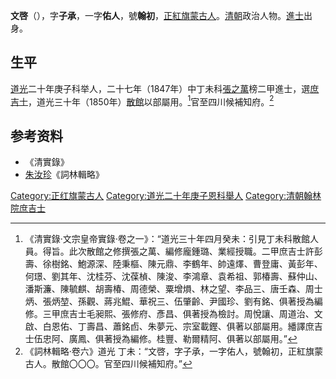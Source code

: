 '''文啓'''（{{bd|1811年| |？}}），字'''子承'''，一字'''佑人'''，號'''翰初'''，[[正紅旗|正紅旗]][[蒙古人|蒙古人]]。[[清朝|清朝]]政治人物。[[進士|進士]]出身。

== 生平 ==
[[道光|道光]]二十年庚子科举人，二十七年（1847年）中丁未科[[張之萬|張之萬]]榜二甲進士，選[[庶吉士|庶吉士]]，道光三十年（1850年）[[散館|散館]]以部屬用。<ref>《清實錄·文宗皇帝實錄·卷之一》：“道光三十年四月癸未：引見丁未科散館人員。得旨。此次散館之修撰張之萬、編修龐鍾璐、業經授職。二甲庶吉士許彭壽、徐樹銘、鮑源深、陸秉樞、陳元鼎、李鶴年、帥遠燡、曹登庸、黃彭年、何璟、劉其年、沈桂芬、沈葆楨、陳浚、李鴻章、袁希祖、郭椿壽、蘇仲山、潘斯濂、陳毓麒、胡壽椿、周德榮、粟增熉、林之望、李品三、唐壬森、周士炳、張炳堃、孫觀、蔣兆鯤、華祝三、伍肇齡、尹國珍、劉有銘、俱著授為編修。三甲庶吉士毛昶熙、張修府、彥昌、俱著授為檢討。周悅讓、周道治、文啟、白恩佑、丁壽昌、蕭銘卣、朱夢元、宗室載鏗、俱著以部屬用。繙譯庶吉士伍忠阿、廣鳳、俱著授為編修。桂豐、勒爾精阿、俱著以部屬用。”</ref>官至四川候補知府。<ref>《詞林輯略·卷六》道光 丁未：“文啓，字子承，一字佑人，號翰初，正紅旗蒙古人。散館〇〇〇。官至四川候補知府。”</ref>

== 参考资料 ==
{{reflist}}

*《清實錄》
*[[朱汝珍|朱汝珍]]《詞林輯略》

{{道光二十七年丁未科殿試金榜}}

{{Authority control}}

{{DEFAULTSORT:Wen文}}
[[Category:正红旗蒙古人|Category:正红旗蒙古人]]
[[Category:道光二十年庚子恩科舉人|Category:道光二十年庚子恩科舉人]]
[[Category:清朝翰林院庶吉士|Category:清朝翰林院庶吉士]]


{{清朝人物小作品}}